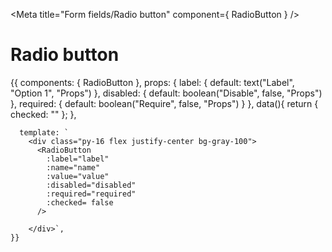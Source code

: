 
<Meta title="Form fields/Radio button" component={ RadioButton } />


# Radio button

<Props of ={RadioButton} />

<Preview>
  <Story name="default">
    {{
    components: {
        RadioButton
      },
      props: {
        label: {
          default: text("Label", "Option 1", "Props")
        },
        disabled: {
            default: boolean("Disable", false, "Props")
        },
        required: {
            default: boolean("Require", false, "Props")
        }
      },
      data(){
          return {
              checked: ""
          };
      },
      
      template: `
        <div class="py-16 flex justify-center bg-gray-100">
          <RadioButton
            :label="label"
            :name="name"
            :value="value"
            :disabled="disabled"
            :required="required"
            :checked= false
          />
          
        </div>`,
    }}
  </Story>
</Preview>



